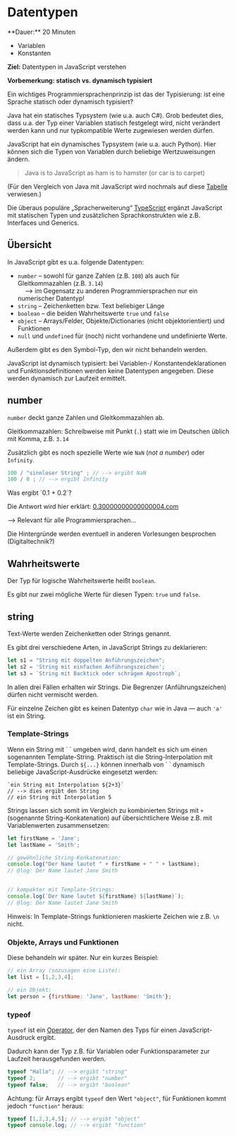 
# Datentypen

<Callout>
  **Dauer:** 20 Minuten

  - Variablen
  - Konstanten

  **Ziel:** Datentypen in JavaScript verstehen
</Callout>


**Vorbemerkung: statisch vs. dynamisch typisiert**

Ein wichtiges Programmiersprachenprinzip ist das der 
Typisierung: ist eine Sprache statisch oder dynamisch typisiert?

Java hat ein statisches Typsystem (wie u.a. auch C#). Grob 
bedeutet dies, dass u.a. der Typ einer Variablen statisch 
festgelegt wird, nicht verändert werden kann und nur 
typkompatible Werte zugewiesen werden dürfen.

JavaScript hat ein dynamisches Typsystem (wie u.a. auch Python). 
Hier können sich die Typen von Variablen durch beliebige 
Wertzuweisungen ändern.

> Java is to JavaScript as ham is to hamster (or car is to carpet)

(Für den Vergleich von Java mit JavaScript wird nochmals auf
diese [Tabelle](https://www.progcontent.com/js-from-java/intro)
verwiesen.)

Die überaus populäre „Spracherweiterung“ 
[TypeScript](https://typescriptlang.org)
ergänzt JavaScript mit statischen Typen und zusätzlichen Sprachkonstrukten wie z.B. Interfaces und Generics.


## Übersicht

 In JavaScript gibt es u.a. folgende Datentypen:

- `number` – sowohl für ganze Zahlen (z.B. `108`) als auch für Gleitkommazahlen (z.B. `3.14`) <br/> &nbsp;&nbsp;&nbsp; &xrarr; im Gegensatz zu anderen Programmiersprachen nur ein numerischer Datentyp!
- `string` – Zeichenketten bzw. Text beliebiger Länge
- `boolean` – die beiden Wahrheitswerte `true` und `false`
- `object` – Arrays/Felder, Objekte/Dictionaries (nicht objektorientiert) und Funktionen
- `null` und `undefined` für (noch) nicht vorhandene und undefinierte Werte.

Außerdem gibt es den Symbol-Typ, den wir nicht behandeln werden.

JavaScript ist dynamisch typisiert: bei Variablen-/
Konstantendeklarationen und Funktionsdefinitionen werden keine
Datentypen angegeben. Diese werden dynamisch zur Laufzeit 
ermittelt. 

## number

`number` deckt ganze Zahlen und Gleitkommazahlen ab.

Gleitkommazahlen: Schreibweise mit Punkt (`.`) statt wie im Deutschen üblich mit Komma, z.B. `3.14`

Zusätzlich gibt es noch spezielle Werte wie `NaN` (_not a number_)
oder `Infinity`.

```js
100 / "sinnloser String" ; // --> ergibt NaN
100 / 0 ; // --> ergibt Infinity
```

<Callout type="warning">
Was ergibt `0.1 + 0.2`?

Die Antwort wird hier erklärt: 
[0.30000000000000004.com](https://0.30000000000000004.com/)

&xrarr; Relevant für alle Programmiersprachen…

Die Hintergründe werden eventuell in anderen Vorlesungen besprochen (Digitaltechnik?)
</Callout>

## Wahrheitswerte

Der Typ für logische Wahrheitswerte heißt `boolean`.

Es gibt nur zwei mögliche Werte für diesen Typen:
`true` und `false`. 

## string 

Text-Werte werden Zeichenketten oder Strings genannt.

Es gibt drei verschiedene Arten, in JavaScript Strings zu deklarieren:

```js
let s1 = "String mit doppelten Anführungszeichen";
let s2 = 'String mit einfachen Anführungszeichen';
let s3 = `String mit Backtick oder schrägem Apostroph`;
```

In allen drei Fällen erhalten wir Strings. Die Begrenzer (Anführungszeichen) dürfen nicht vermischt werden.

Für einzelne Zeichen gibt es keinen Datentyp `char` wie in Java —
auch `'a'` ist ein String. 

### Template-Strings

Wenn ein String mit \` \` umgeben wird, dann handelt es
sich um einen sogenannten Template-String. Praktisch ist die 
String-Interpolation mit Template-Strings. Durch `${...}` können 
innerhalb von  \` \` dynamisch beliebige JavaScript-Ausdrücke 
eingesetzt werden:

```
`ein String mit Interpolation ${2+3}`
// --> dies ergibt den String
// ein String mit Interpolation 5
```

Strings lassen sich somit im Vergleich zu kombinierten
Strings mit `+` (sogenannte String-Konkatenation) auf 
übersichtlichere Weise z.B. mit Variablenwerten zusammensetzen:

```ts twoslash
let firstName = 'Jane';
let lastName = 'Smith';

// gewöhnliche String-Konkatenation:	
console.log("Der Name lautet " + firstName + " " + lastName);
// @log: Der Name lautet Jane Smith


// kompakter mit Template-Strings:	
console.log(`Der Name lautet ${firstName} ${lastName}`);
// @log: Der Name lautet Jane Smith
```

Hinweis: In Template-Strings funktionieren maskierte Zeichen wie z.B. `\n` nicht.

### Objekte, Arrays und Funktionen

Diese behandeln wir später. Nur ein kurzes Beispiel:

```js
// ein Array (sozusagen eine Liste):
let list = [1,2,3,4]; 

// ein Objekt:
let person = {firstName: 'Jane', lastName: 'Smith'}; 
```

### typeof

`typeof` ist ein [Operator](../03-logic-structure/operators), 
der den Namen des Typs für einen JavaScript-Ausdruck ergibt.

Dadurch kann der Typ z.B. für Variablen oder Funktionsparameter 
zur Laufzeit herausgefunden werden.

```js
typeof "Hallo"; // --> ergibt "string"
typeof 2;       // --> ergibt "number"
typeof false;   // --> ergibt "boolean"
``` 

Achtung: für Arrays ergibt `typeof` den Wert `"object"`, für 
Funktionen kommt jedoch `"function"` heraus:

```js
typeof [1,2,3,4,5]; // --> ergibt "object"
typeof console.log; // --> ergibt "function"
```
